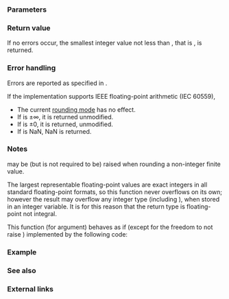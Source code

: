 {{cpp/title|ceil|ceilf|ceill}}
{{cpp/numeric/math/navbar}}
{{cpp/numeric/math/declarations
|family=ceil
|param1=num
|constexpr_since=23
|desc=Computes the least integer value not less than {{c|num}}.
}}

===Parameters===
{{par begin}}
{{par|num|floating point or integer value}}
{{par end}}

===Return value===
If no errors occur, the smallest integer value not less than {{c|num}}, that is {{math|⌈num⌉}}, is returned.

{{plot|left=Return value|bottom={{c|num}}|math-ceil.svg}}

===Error handling===
Errors are reported as specified in {{lc|math_errhandling}}.

If the implementation supports IEEE floating-point arithmetic (IEC 60559),
* The current [[cpp/numeric/fenv/FE_round|rounding mode]] has no effect.
* If {{c|num}} is ±∞, it is returned unmodified.
* If {{c|num}} is ±0, it is returned, unmodified.
* If {{c|num}} is NaN, NaN is returned.

===Notes===
{{lc|FE_INEXACT}} may be (but is not required to be) raised when rounding a non-integer finite value.

The largest representable floating-point values are exact integers in all standard floating-point formats, so this function never overflows on its own; however the result may overflow any integer type (including {{lc|std::intmax_t}}), when stored in an integer variable. It is for this reason that the return type is floating-point not integral.

This function (for {{c/core|double}} argument) behaves as if (except for the freedom to not raise {{lc|FE_INEXACT}}) implemented by the following code:
{{source|1=
#include &lt;cfenv&gt;
#include &lt;cmath&gt;
#pragma STDC FENV_ACCESS ON

double ceil(double x)
{
    int save_round = std::fegetround();
    std::fesetround(FE_UPWARD);
    double result = std::rint(x); // or std::nearbyint
    std::fesetround(save_round);
    return result;
}
}}

{{cpp/numeric/math/additional integer overload note|ceil}}

===Example===
{{example
|code=
#include &lt;cmath&gt;
#include &lt;iostream&gt;

int main()
{
    std::cout &lt;&lt; std::fixed
              &lt;&lt; "ceil(+2.4) = " &lt;&lt; std::ceil(+2.4) &lt;&lt; '\n'
              &lt;&lt; "ceil(-2.4) = " &lt;&lt; std::ceil(-2.4) &lt;&lt; '\n'
              &lt;&lt; "ceil(-0.0) = " &lt;&lt; std::ceil(-0.0) &lt;&lt; '\n'
              &lt;&lt; "ceil(-Inf) = " &lt;&lt; std::ceil(-INFINITY) &lt;&lt; '\n';
}
|output=
ceil(+2.4) = 3.000000
ceil(-2.4) = -2.000000
ceil(-0.0) = -0.000000
ceil(-Inf) = -inf
}}

===See also===
{{dsc begin}}
{{dsc inc|cpp/numeric/math/dsc floor}}
{{dsc inc|cpp/numeric/math/dsc trunc}}
{{dsc inc|cpp/numeric/math/dsc round}}
{{dsc inc|cpp/numeric/math/dsc nearbyint}}
{{dsc inc|cpp/numeric/math/dsc rint}}
{{dsc see c|c/numeric/math/ceil}}
{{dsc end}}

===External links===
{{eli|[https://stackoverflow.com/a/2745086 Fast ceiling of an integer division] &amp;mdash; StackOverflow}}

{{langlinks|de|es|fr|it|ja|pl|pt|ru|zh}}